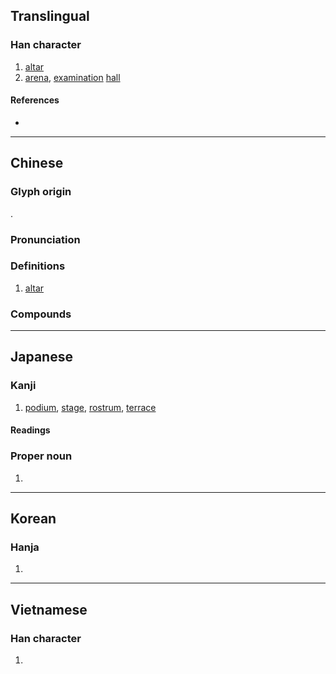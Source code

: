 {{also|坛}}
{{character info}}
==Translingual==
{{stroke order|strokes=16}}

===Han character===
{{Han char|rn=32|rad=土|as=13|sn=16|four=40116|canj=GYWM|ids=⿰土亶}}

# [[altar]]
# [[arena]], [[examination]] [[hall]]

====References====
* {{Han ref|kx=0240.220|dkj=05528|dj=0480.080|hdz=10492.120|uh=58C7|ud=22727|bh=BEC2|bd=48834}}

----

==Chinese==
{{zh-forms|s=坛}}

===Glyph origin===
{{Han etym}}
{{Han compound|土|亶|c1=s|c2=p|ls=psc}}.

===Pronunciation===
{{zh-pron
|m=tán
|m-s=
|c=taan4
|c-t=
|g=
|h=pfs=thàn
|j=
|mb=dǔing
|md=
|mn=tân/qz,xm,zz:thân/tôaⁿ
|mn_note=tân/thân - literary; tôaⁿ - vernacular
|mn-t=duan5
|w=
|x=
|mc=y
|oc=y
|cat=n
}}

===Definitions===
{{zh-hanzi}}

# [[altar]] {{zh-mw|座}}

===Compounds===
{{zh-der|六祖壇經|七星壇|壇坫|壇宇|天壇|乩壇|仙壇|影壇|尼壇|壇兆|吟壇|名壇|壇場|壇坫週旋|祭壇|泰壇|法壇|杏壇|碑壇|棒壇|神壇|戒壇|榕壇問業|登壇拜將|登壇|模網論壇|政壇|樂壇|打沒頭壇|畫壇|歌壇|文壇|論壇區|線上論壇|醮壇|藝壇|郊壇下窯|雩壇|詩壇|齋壇|郊壇|菊壇|體壇|經壇|韓信登壇|電子論壇|論壇|築壇|花壇鄉|籃壇|網路論壇|趙玄壇|議壇|講壇|花壇|築壇拜將|神農壇}}

----

==Japanese==

===Kanji===
{{ja-kanji|grade=c|rs=土13}}

# [[podium]], [[stage]], [[rostrum]], [[terrace]]

====Readings====
{{ja-readings
|goon=だん
|kanon=たん
|kun=ば, ところ, たいら
}}

===Proper noun===
{{ja-pos|だん|proper}}

# {{surname|ja|A=a|nodot=1|sort=だん}}

----

==Korean==

===Hanja===
{{ko-hanja|hangeul=단|rv=dan|mr=tan}}

# {{rfdef|ko|sort=土13}}

----

==Vietnamese==

===Han character===
{{vi-hantu|[[đàn]], [[đường]]|rs=土13}}

# {{rfdef|vi|sort=土13}}